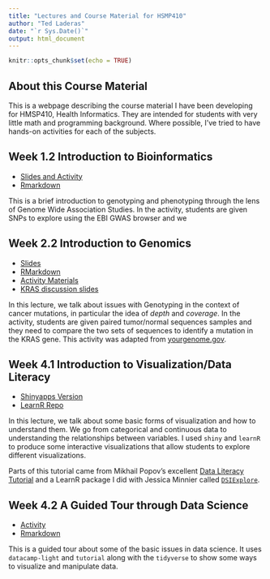 ```yaml
---
title: "Lectures and Course Material for HSMP410"
author: "Ted Laderas"
date: "`r Sys.Date()`"
output: html_document
---
```


```r
knitr::opts_chunk$set(echo = TRUE)
```

## About this Course Material

This is a webpage describing the course material I have been developing for HMSP410, Health Informatics. They are intended for students with very little math and programming background. Where possible, I've tried to have hands-on activities for each of the subjects.

## Week 1.2 Introduction to Bioinformatics

- [Slides and Activity](http://laderast.github.io/HSMP410/week1.2/)
- [Rmarkdown](http://github.com/laderast/HSMP410/week1.2/index.Rmd)

This is a brief introduction to genotyping and phenotyping through the lens of Genome Wide Association Studies. In the activity, students are given SNPs to explore using the EBI GWAS browser and we

## Week 2.2 Introduction to Genomics

- [Slides](http://laderast.github.io/HSMP410/week2.2/)
- [RMarkdown](http://github.com/laderast/HSMP410/docs/week2.2/index.Rmd)
- [Activity Materials](http://github.com/laderast/HSMP410/docs/week2.2/activity_files)
- [KRAS discussion slides](http://github.com/laderast/HSMP410/docs/week2.2/2.2-kras-and-cancer.pdf)

In this lecture, we talk about issues with Genotyping in the context of cancer mutations, in particular the idea of *depth* and *coverage*. In the activity, students are given paired tumor/normal sequences samples and they need to compare the two sets of sequences to identify a mutation in the KRAS gene. This activity was adapted from [yourgenome.gov]().

## Week 4.1 Introduction to Visualization/Data Literacy

- [Shinyapps Version](https://tladeras.shinyapps.io/dataLiteracy/)
- [LearnR Repo](https://github.com/laderast/dataLiteracy/)

In this lecture, we talk about some basic forms of visualization and how to understand them. We go from categorical and continuous data to understanding the relationships between variables. I used `shiny` and `learnR` to produce some interactive visualizations that allow students to explore different visualizations.

Parts of this tutorial came from Mikhail Popov's excellent [Data Literacy Tutorial](https://github.com/bearloga/wmf-allhands18) and a LearnR package I did with Jessica Minnier called [`DSIExplore`](https://github.com/laderast/DSIExplore). 

## Week 4.2 A Guided Tour through Data Science

- [Activity](http://laderast.github.io/HSMP410/week4.2/)
- [Rmarkdown](http://github.com/laderast/HSMP410/docs/index.Rmd)

This is a guided tour about some of the basic issues in data science. It uses `datacamp-light` and `tutorial` along with the `tidyverse` to show some ways to visualize and manipulate data.